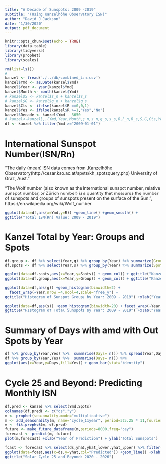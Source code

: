 ```yaml
---
title: "A Decade of Sunspots: 2009 -2019"
subtitle: "(Using Kanzelhöhe Observatory ISN)"
author: "David J Jackson"
date: "1/30/2020"
output: pdf_document
---
```

```r
knitr::opts_chunk$set(echo = TRUE)
library(data.table)
library(tidyverse)
library(prophet)
library(scales)
```
```r
rm(list=ls())
#
kanzel <- fread("./../db/combined_isn.csv")
kanzel$Ymd <- as.Date(kanzel$Ymd)
kanzel$Year <- year(kanzel$Ymd)
kanzel$Month <- month(kanzel$Ymd)
# kanzel$S <- kanzel$s_n + kanzel$s_s
# kanzel$G <- kanzel$g_n + kanzel$g_s
kanzel$Cts <- ifelse(kanzel$R ==0,0,1)
kanzel$Yes <- ifelse(kanzel$R >=1,"Yes","No")
kanzel$Decade <- kanzel$Ymd - 3650
# kanzel<-kanzel[,.(Ymd,Year,Month,g_n,s_n,g_s,s_s,R,R_n,R_s,S,G,Cts,Yes)]
df <- kanzel %>% filter(Ymd >="2009-01-01")
```

# International Sunspot Number(ISN/Rn)
"The daily (mean) ISN data comes from ,Kanzelhöhe Observatory(http://cesar.kso.ac.at/spots/kh_spotsquery.php) University  of Graz, Aust."

"The Wolf number (also known as the International sunspot number, relative sunspot number, or Zürich number) is a quantity that measures the number of sunspots and groups of sunspots present on the surface of the Sun.", https://en.wikipedia.org/wiki/Wolf_number

```r
ggplot(data=df,aes(x=Ymd,y=R)) +geom_line() +geom_smooth() + 
ggtitle("Total ISN(Rn) Value: 2009 - 2019")
```

# Kanzel Total by Year: Groups and Spots

```r
df.group <- df %>% select(Year,g) %>% group_by(Year) %>% summarize(Group = sum(g))
df.spots <- df %>% select(Year,s) %>% group_by(Year) %>% summarize(Spots = sum(s))
```
```r
ggplot(data=df.spots,aes(x=Year,y=Spots)) + geom_col() + ggtitle("Kanzel Total Sunspots by Year")
ggplot(data=df.group,aes(x=Year,y=Group)) + geom_col() + ggtitle("Kanzel Total Sunspot Groups by Year")
```
```r
ggplot(data=df,aes(g)) +geom_histogram(binwidth=2) + 
  facet_wrap(~Year,nrow =4,ncol=4,scale="free_y") + 
ggtitle("Histogram of Sunspot Groups by Year: 2009 - 2019") +xlab("Year by Year") + ylab("Total Groups")
```
```r
ggplot(data=df,aes(s)) +geom_histogram(binwidth=20) + facet_wrap(~Year,nrow =4,ncol=4,scale="free_y") + 
ggtitle("Histogram of Total Sunspots by Year: 2009 - 2019") +xlab("Year by Year") + ylab("Total Spots")
```

# Summary of Days with amd with Out Spots by Year
```r
df %>% group_by(Year,Yes) %>%  summarise(Days= n()) %>% spread(Year,Days)
df %>% group_by(Year,Yes) %>%  summarise(Days= n()) %>%
ggplot(aes(x=Year,y=Days,fill=Yes)) + geom_bar(stat="identity")
```

\newpage
# Cycle 25 and Beyond: Predicting Monthly ISN

```r
df.pred <- kanzel %>% select(Ymd,Spots)
colnames(df.pred) <- c("ds","y")
m <- prophet(seasonality.mode="multiplicative")
m <- add_seasonality(m, name="cycle_11year", period=365.25 * 11,fourier.order=5)
m <- fit.prophet(m, df.pred)
future <- make_future_dataframe(m,periods=8000,freq="day")
forecast <- predict(m, future)
plot(m,forecast) +xlab("Year of Prediction") + ylab("Total Sunspots")
```
```r
fcast <- forecast %>% select(ds,yhat,yhat_lower,yhat_upper) %>% filter(ds>="2020-01-01" & ds <="2025-12-31")
ggplot(data=fcast,aes(x=ds,y=yhat,col="Predicted")) +geom_line() +xlab("Year of Prediction") + ylab("Total Sunspots") +geom_smooth(method="loess",aes(col="loess")) +
ggtitle("Solar Cycle 25 and Beyond: 2020 - 2026")
```